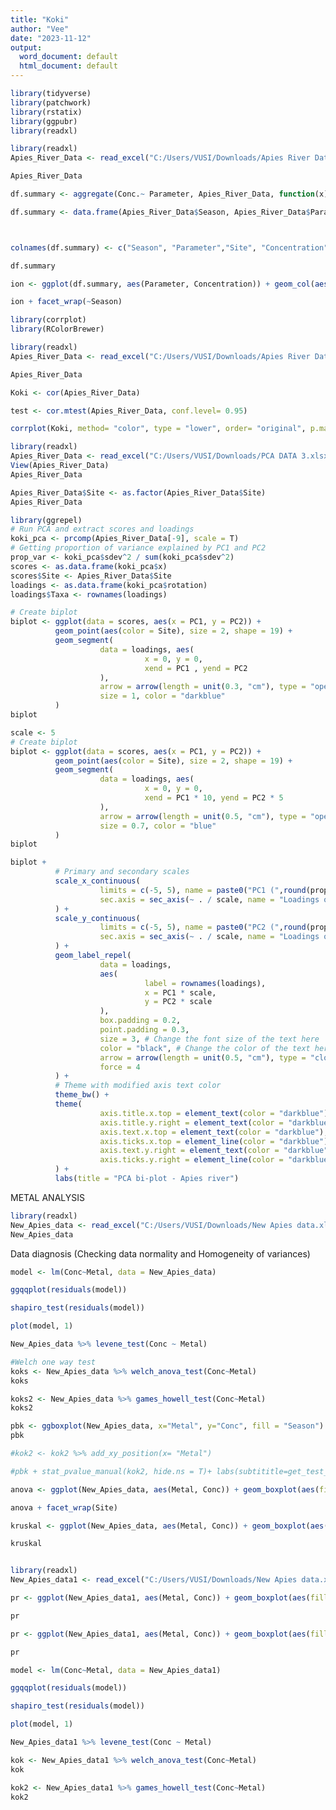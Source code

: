 ---
title: "Koki"
author: "Vee"
date: "2023-11-12"
output:
  word_document: default
  html_document: default
---

```{r}
library(tidyverse)
library(patchwork)
library(rstatix)
library(ggpubr)
library(readxl)
```

```{r}
library(readxl)
Apies_River_Data <- read_excel("C:/Users/VUSI/Downloads/Apies River Data.xlsx", 4, range = "f1:i25")

Apies_River_Data
```


```{r}
df.summary <- aggregate(Conc.~ Parameter, Apies_River_Data, function(x) c( se = sd(x)/sqrt(length(x))))

df.summary <- data.frame(Apies_River_Data$Season, Apies_River_Data$Parameter, Apies_River_Data$Site, Apies_River_Data$Conc., df.summary$Conc.) 



colnames(df.summary) <- c("Season", "Parameter","Site", "Concentration", "se")

df.summary
```


```{r}
ion <- ggplot(df.summary, aes(Parameter, Concentration)) + geom_col(aes(fill= Site), position = position_dodge(0.8), width = 0.7) + geom_errorbar(aes(ymin=Concentration-se, ymax = Concentration+se, group= Site),padding = 0.5, width = 0.2, position = position_dodge(0.8)) + scale_fill_manual(values = c("grey","blue", "brown", "purple")) + ggtitle("Ions")+ ylab("Concentration(mg/l)") + xlab("Compounds")

ion + facet_wrap(~Season)
```



```{r}
library(corrplot)
library(RColorBrewer)
```


```{r}
library(readxl)
Apies_River_Data <- read_excel("C:/Users/VUSI/Downloads/Apies River Data.xlsx", 4, range = "a35:m43")

Apies_River_Data
```


```{r}
Koki <- cor(Apies_River_Data)

test <- cor.mtest(Apies_River_Data, conf.level= 0.95)


```


```{r}
corrplot(Koki, method= "color", type = "lower", order= "original", p.mat = test$p, sig.level= c(0.001, 0.01, 0.05), pch.cex = 0.9, insig = "p-value", pch.col = "black")
```



```{r}
library(readxl)
Apies_River_Data <- read_excel("C:/Users/VUSI/Downloads/PCA DATA 3.xlsx", range = "g3:o67")
View(Apies_River_Data)
Apies_River_Data

```

```{r}
Apies_River_Data$Site <- as.factor(Apies_River_Data$Site)
Apies_River_Data
```



```{r}
library(ggrepel)
# Run PCA and extract scores and loadings
koki_pca <- prcomp(Apies_River_Data[-9], scale = T)
# Getting proportion of variance explained by PC1 and PC2
prop_var <- koki_pca$sdev^2 / sum(koki_pca$sdev^2)
scores <- as.data.frame(koki_pca$x)
scores$Site <- Apies_River_Data$Site
loadings <- as.data.frame(koki_pca$rotation)
loadings$Taxa <- rownames(loadings)
```


```{r}
# Create biplot
biplot <- ggplot(data = scores, aes(x = PC1, y = PC2)) +
          geom_point(aes(color = Site), size = 2, shape = 19) +
          geom_segment(
                    data = loadings, aes(
                              x = 0, y = 0,
                              xend = PC1 , yend = PC2
                    ),
                    arrow = arrow(length = unit(0.3, "cm"), type = "open", angle = 25),
                    size = 1, color = "darkblue"
          )
biplot
```

```{r}
scale <- 5
# Create biplot
biplot <- ggplot(data = scores, aes(x = PC1, y = PC2)) +
          geom_point(aes(color = Site), size = 2, shape = 19) +
          geom_segment(
                    data = loadings, aes(
                              x = 0, y = 0,
                              xend = PC1 * 10, yend = PC2 * 5
                    ),
                    arrow = arrow(length = unit(0.5, "cm"), type = "open", angle = 25),
                    size = 0.7, color = "blue"
          )
biplot
```

```{r}
biplot +
          # Primary and secondary scales
          scale_x_continuous(
                    limits = c(-5, 5), name = paste0("PC1 (",round(prop_var[1]*100, digits = 5), " %)"),
                    sec.axis = sec_axis(~ . / scale, name = "Loadings on PC1")
          ) +
          scale_y_continuous(
                    limits = c(-5, 5), name = paste0("PC2 (",round(prop_var[2]*100, digits = 5), " %)"),
                    sec.axis = sec_axis(~ . / scale, name = "Loadings on PC2")
          ) +
          geom_label_repel(
                    data = loadings,
                    aes(
                              label = rownames(loadings),
                              x = PC1 * scale,
                              y = PC2 * scale
                    ),
                    box.padding = 0.2,
                    point.padding = 0.3,
                    size = 3, # Change the font size of the text here
                    color = "black", # Change the color of the text here
                    arrow = arrow(length = unit(0.5, "cm"), type = "closed", angle = 25),
                    force = 4
          ) +
          # Theme with modified axis text color
          theme_bw() +
          theme(
                    axis.title.x.top = element_text(color = "darkblue"),
                    axis.title.y.right = element_text(color = "darkblue"),
                    axis.text.x.top = element_text(color = "darkblue"),
                    axis.ticks.x.top = element_line(color = "darkblue"),
                    axis.text.y.right = element_text(color = "darkblue"),
                    axis.ticks.y.right = element_line(color = "darkblue"), legend.position = "top"
          ) +
          labs(title = "PCA bi-plot - Apies river")
```






######################## METAL ANALYSIS ###################################################
```{r}
library(readxl)
New_Apies_data <- read_excel("C:/Users/VUSI/Downloads/New Apies data.xlsx")
New_Apies_data
```

################################# Data diagnosis (Checking data normality and Homogeneity of variances) ###########################################
```{r}
model <- lm(Conc~Metal, data = New_Apies_data)

ggqqplot(residuals(model))
```

```{r}
shapiro_test(residuals(model))
```

```{r}
plot(model, 1)
```

```{r}
New_Apies_data %>% levene_test(Conc ~ Metal)
```

```{r}

#Welch one way test
koks <- New_Apies_data %>% welch_anova_test(Conc~Metal)
koks
```

```{r}
koks2 <- New_Apies_data %>% games_howell_test(Conc~Metal)
koks2
```

```{r}
pbk <- ggboxplot(New_Apies_data, x="Metal", y="Conc", fill = "Season")
pbk
```


```{r}
#kok2 <- kok2 %>% add_xy_position(x= "Metal") 

#pbk + stat_pvalue_manual(kok2, hide.ns = T)+ labs(subtititle=get_test_label(kok, detailed = T), caption = get_pwc_label(kok2)) + ylab("Concentration(mg/l)") + xlab("Compounds")+ scale_fill_manual(values = c("grey", "brown"))


```



```{r}
anova <- ggplot(New_Apies_data, aes(Metal, Conc)) + geom_boxplot(aes(fill =Season))+stat_compare_means(method = "anova", label.y = 1080, hide.ns = F)+ stat_compare_means(label = "p.signif", label.y = 1010, method = "t.test", ref.group = ".all.")+ ylab("Concentration(mg/l)") + xlab("Compounds") + scale_fill_manual(values = c("grey", "brown"))

anova + facet_wrap(Site)
```


```{r}
kruskal <- ggplot(New_Apies_data, aes(Metal, Conc)) + geom_boxplot(aes(fill =Season))+stat_compare_means(method = "kruskal.test", label.y = 1080, hide.ns = F)+ stat_compare_means(label = "p.signif", label.y = 1010, method = "t.test", ref.group = ".all.")+ ylab("Concentration(mg/l)") + xlab("Compounds") + scale_fill_manual(values = c("grey", "brown"))

kruskal
```

```{r}

```


```{r}
library(readxl)
New_Apies_data1 <- read_excel("C:/Users/VUSI/Downloads/New Apies data.xlsx", 2)

```


```{r}
pr <- ggplot(New_Apies_data1, aes(Metal, Conc)) + geom_boxplot(aes(fill =Season))+stat_compare_means(method = "anova", label.y = 1.5, hide.ns = F)+ stat_compare_means(label = "p.signif", label.y = 1.3, method = "t.test", ref.group = ".all.")+ ylab("Concentration(mg/l)") + xlab("Compounds") + scale_fill_manual(values = c("grey", "brown"))

pr
```


```{r}
pr <- ggplot(New_Apies_data1, aes(Metal, Conc)) + geom_boxplot(aes(fill =Season))+stat_compare_means(method = "kruskal.test", label.y = 1.5, hide.ns = F)+ stat_compare_means(label = "p.signif", label.y = 1.3, method = "t.test", ref.group = ".all.")+ ylab("Concentration(mg/l)") + xlab("Compounds") + scale_fill_manual(values = c("grey", "brown"))

pr
```






```{r}
model <- lm(Conc~Metal, data = New_Apies_data1)

ggqqplot(residuals(model))
```



```{r}
shapiro_test(residuals(model))
```

```{r}
plot(model, 1)
```


```{r}
New_Apies_data1 %>% levene_test(Conc ~ Metal)
```

```{r}
kok <- New_Apies_data1 %>% welch_anova_test(Conc~Metal)
kok
```


```{r}
kok2 <- New_Apies_data1 %>% games_howell_test(Conc~Metal)
kok2
```
